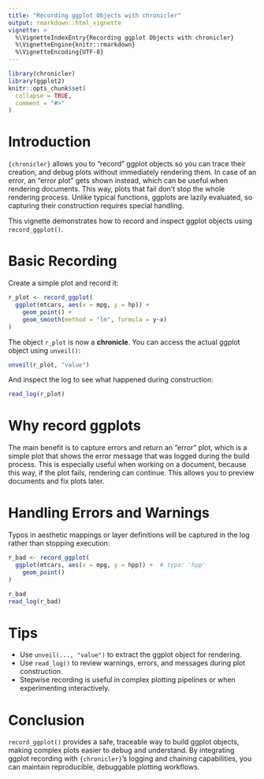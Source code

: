 ```yaml
---
title: "Recording ggplot Objects with chronicler"
output: rmarkdown::html_vignette
vignette: >
  %\VignetteIndexEntry{Recording ggplot Objects with chronicler}
  %\VignetteEngine{knitr::rmarkdown}
  %\VignetteEncoding{UTF-8}
---
```


```r
library(chronicler)
library(ggplot2)
knitr::opts_chunk$set(
  collapse = TRUE,
  comment = "#>"
)
```

# Introduction

`{chronicler}` allows you to "record" ggplot objects so you can trace their
creation, and debug plots without immediately rendering them. In case of an
error, an "error plot" gets shown instead, which can be useful when rendering
documents. This way, plots that fail don't stop the whole rendering process.
Unlike typical functions, ggplots are lazily evaluated, so capturing their
construction requires special handling.

This vignette demonstrates how to record and inspect ggplot objects using
`record_ggplot()`.

# Basic Recording

Create a simple plot and record it:

```r
r_plot <- record_ggplot(
  ggplot(mtcars, aes(x = mpg, y = hp)) +
    geom_point() +
    geom_smooth(method = "lm", formula = y~x)
)
```

The object `r_plot` is now a **chronicle**. You can access the actual ggplot object using `unveil()`:

```r
unveil(r_plot, "value")
```

And inspect the log to see what happened during construction:

```r
read_log(r_plot)
```

# Why record ggplots

The main benefit is to capture errors and return an "error" plot, which is a
simple plot that shows the error message that was logged during the build
process. This is especially useful when working on a document, because this way,
if the plot fails, rendering can continue. This allows you to preview documents
and fix plots later.

# Handling Errors and Warnings

Typos in aesthetic mappings or layer definitions will be captured in the log rather than stopping execution:

```r
r_bad <- record_ggplot(
  ggplot(mtcars, aes(x = mpg, y = hpp)) +  # typo: 'hpp'
    geom_point()
)

r_bad
read_log(r_bad)
```

# Tips

- Use `unveil(..., "value")` to extract the ggplot object for rendering.
- Use `read_log()` to review warnings, errors, and messages during plot construction.
- Stepwise recording is useful in complex plotting pipelines or when experimenting interactively.

# Conclusion

`record_ggplot()` provides a safe, traceable way to build ggplot objects, making
complex plots easier to debug and understand. By integrating ggplot recording
with `{chronicler}`'s logging and chaining capabilities, you can maintain
reproducible, debuggable plotting workflows.
